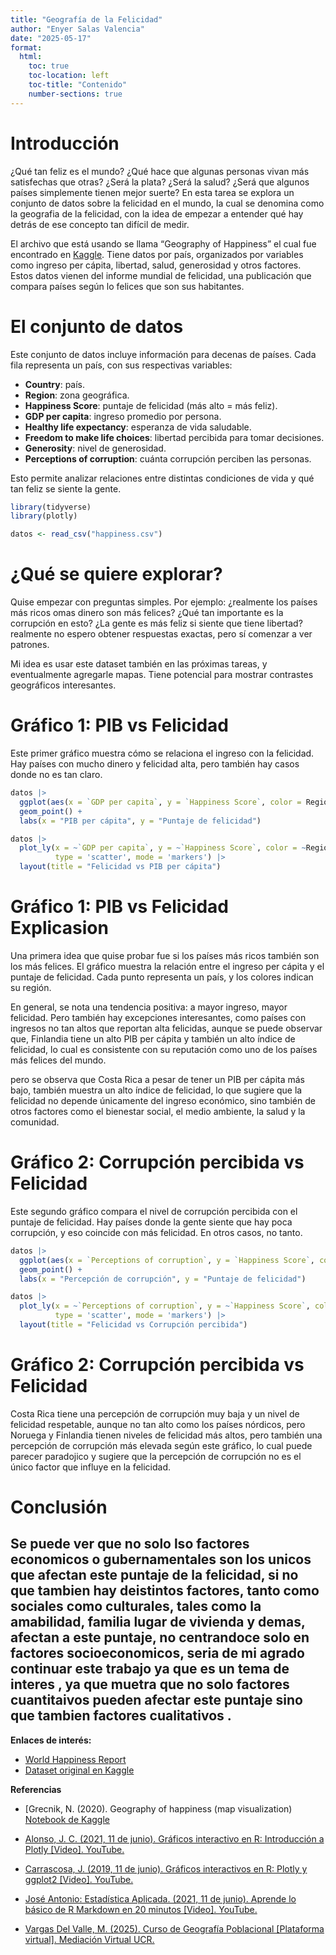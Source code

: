 ---
title: "Geografía de la Felicidad"
author: "Enyer Salas Valencia"
date: "2025-05-17"
format:
  html:
    toc: true
    toc-location: left
    toc-title: "Contenido"
    number-sections: true
---

# Introducción

¿Qué tan feliz es el mundo? ¿Qué hace que algunas personas vivan más satisfechas que otras? ¿Será la plata? ¿Será la salud? ¿Será que algunos países simplemente tienen mejor suerte? En esta tarea se explora un conjunto de datos sobre la felicidad en el mundo, la cual se denomina como la geografia de la felicidad, con la idea de empezar a entender qué hay detrás de ese concepto tan difícil de medir.

El archivo que está usando se llama “Geography of Happiness” el cual fue encontrado en [Kaggle](https://www.kaggle.com/datasets/nikitagrec/geography-of-happiness-map-visualization). Tiene datos por país, organizados por variables como ingreso per cápita, libertad, salud, generosidad y otros factores. Estos datos vienen del informe mundial de felicidad, una publicación que compara países según lo felices que son sus habitantes.



# El conjunto de datos

Este conjunto de datos incluye información para decenas de países. Cada fila representa un país, con sus respectivas variables:

- **Country**: país.
- **Region**: zona geográfica.
- **Happiness Score**: puntaje de felicidad (más alto = más feliz).
- **GDP per capita**: ingreso promedio por persona.
- **Healthy life expectancy**: esperanza de vida saludable.
- **Freedom to make life choices**: libertad percibida para tomar decisiones.
- **Generosity**: nivel de generosidad.
- **Perceptions of corruption**: cuánta corrupción perciben las personas.

Esto permite analizar relaciones entre distintas condiciones de vida y qué tan feliz se siente la gente.

```{r}
library(tidyverse)
library(plotly)

datos <- read_csv("happiness.csv")
```

# ¿Qué se quiere explorar?

Quise empezar con preguntas simples. Por ejemplo: ¿realmente los países más ricos omas dinero  son más felices? ¿Qué tan importante es la corrupción en esto? ¿La gente es más feliz si siente que tiene libertad? realmente no espero obtener respuestas exactas, pero sí comenzar a ver patrones.

Mi idea es usar este dataset también en las próximas tareas, y eventualmente agregarle mapas. Tiene potencial para mostrar contrastes geográficos interesantes.

# Gráfico 1: PIB vs Felicidad

Este primer gráfico muestra cómo se relaciona el ingreso con la felicidad. Hay países con mucho dinero y felicidad alta, pero también hay casos donde no es tan claro.

```{r}
datos |> 
  ggplot(aes(x = `GDP per capita`, y = `Happiness Score`, color = Region)) +
  geom_point() +
  labs(x = "PIB per cápita", y = "Puntaje de felicidad")
```

```{r}
datos |> 
  plot_ly(x = ~`GDP per capita`, y = ~`Happiness Score`, color = ~Region, text = ~Country,
          type = 'scatter', mode = 'markers') |>
  layout(title = "Felicidad vs PIB per cápita")
```

# Gráfico 1: PIB vs Felicidad Explicasion 

Una primera idea que quise probar fue si los países más ricos también son los más felices. El gráfico muestra la relación entre el ingreso per cápita y el puntaje de felicidad. Cada punto representa un país, y los colores indican su región.

En general, se nota una tendencia positiva: a mayor ingreso, mayor felicidad. Pero también hay excepciones interesantes, como países con ingresos no tan altos que reportan alta felicidas, aunque se puede observar que, Finlandia tiene un alto PIB per cápita y también un alto índice de felicidad, lo cual es consistente con su reputación como uno de los países más felices del mundo.

pero se observa que  Costa Rica a pesar de tener un PIB per cápita más bajo, también muestra un alto índice de felicidad, lo que sugiere que la felicidad no depende únicamente del ingreso económico, sino también de otros factores como el bienestar social, el medio ambiente, la salud y la comunidad.


# Gráfico 2: Corrupción percibida vs Felicidad

Este segundo gráfico compara el nivel de corrupción percibida con el puntaje de felicidad. Hay países donde la gente siente que hay poca corrupción, y eso coincide con más felicidad. En otros casos, no tanto.

```{r}
datos |> 
  ggplot(aes(x = `Perceptions of corruption`, y = `Happiness Score`, color = Region)) +
  geom_point() +
  labs(x = "Percepción de corrupción", y = "Puntaje de felicidad")
```

```{r}
datos |> 
  plot_ly(x = ~`Perceptions of corruption`, y = ~`Happiness Score`, color = ~Region, text = ~Country,
          type = 'scatter', mode = 'markers') |>
  layout(title = "Felicidad vs Corrupción percibida")
```


# Gráfico 2: Corrupción percibida vs Felicidad
Costa Rica tiene una percepción de corrupción muy baja y un nivel de felicidad respetable, aunque no tan alto como los países nórdicos, pero Noruega y Finlandia tienen niveles de felicidad más altos, pero también una percepción de corrupción más elevada según este gráfico, lo cual puede parecer paradojico y sugiere que la percepción de corrupción no es el único factor que influye en la felicidad.

# Conclusión

Se puede ver que no solo lso factores economicos o gubernamentales son los unicos que afectan este puntaje de la felicidad, si no que tambien hay deistintos factores, tanto como sociales como culturales, tales como la amabilidad, familia lugar de vivienda y demas, afectan a este puntaje, no centrandoce solo en factores socioeconomicos, seria de mi agrado continuar este trabajo ya que es un tema de interes , ya que muetra que no solo factores cuantitaivos  pueden afectar este puntaje sino que tambien factores cualitativos .
---

**Enlaces de interés:**

- [World Happiness Report](https://www.kaggle.com/code/nikitagrec/geography-of-happiness-map-visualization)
- [Dataset original en Kaggle](https://www.kaggle.com/code/nikitagrec/geography-of-happiness-map-visualization)

**Referencias**

- [Grecnik, N. (2020). Geography of happiness (map visualization) [Notebook de Kaggle](https://www.kaggle.com/code/nikitagrec/geography-of-happiness-map-visualization)

- [Alonso, J. C. (2021, 11 de junio). Gráficos interactivo en R: Introducción a Plotly [Video]. YouTube.](https://www.youtube.com/watch?v=w85qcEHrt8A)

- [Carrascosa, J. (2019, 11 de junio). Gráficos interactivos en R: Plotly y ggplot2 [Video]. YouTube.](https://www.youtube.com/watch?v=pG-w56iV1Ds)

- [José Antonio: Estadística Aplicada. (2021, 11 de junio). Aprende lo básico de R Markdown en 20 minutos [Video]. YouTube.](https://www.youtube.com/watch?v=6Qj8yBFgT9Q)

- [Vargas Del Valle, M. (2025). Curso de Geografía Poblacional [Plataforma virtual]. Mediación Virtual UCR.](https://mv.mediacionvirtual.ucr.ac.cr/course/view.php?id=1446)

